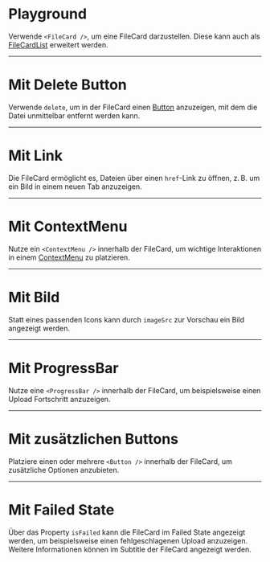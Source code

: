 # Playground

Verwende `<FileCard />`, um eine FileCard darzustellen. Diese kann auch als
[FileCardList](/03-components/upload/file-card-list) erweitert werden.

<LiveCodeEditor />

---

# Mit Delete Button

Verwende `delete`, um in der FileCard einen
[Button](/03-components/actions/button) anzuzeigen, mit dem die Datei
unmittelbar entfernt werden kann.

<LiveCodeEditor example="delete" editorCollapsed />

---

# Mit Link

Die FileCard ermöglicht es, Dateien über einen `href`-Link zu öffnen, z. B. um
ein Bild in einem neuen Tab anzuzeigen.

<LiveCodeEditor example="link" editorCollapsed />

---

# Mit ContextMenu

Nutze ein `<ContextMenu />` innerhalb der FileCard, um wichtige Interaktionen in
einem [ContextMenu](/03-components/actions/context-menu) zu platzieren.

<LiveCodeEditor example="contextMenu" editorCollapsed />

---

# Mit Bild

Statt eines passenden Icons kann durch `imageSrc` zur Vorschau ein Bild
angezeigt werden.

<LiveCodeEditor example="image" editorCollapsed />

---

# Mit ProgressBar

Nutze eine `<ProgressBar />` innerhalb der FileCard, um beispielsweise einen
Upload Fortschritt anzuzeigen.

<LiveCodeEditor example="progressBar" editorCollapsed />

---

# Mit zusätzlichen Buttons

Platziere einen oder mehrere `<Button />` innerhalb der FileCard, um zusätzliche
Optionen anzubieten.

<LiveCodeEditor example="buttons" editorCollapsed />

---

# Mit Failed State

Über das Property `isFailed` kann die FileCard im Failed State angezeigt werden,
um beispielsweise einen fehlgeschlagenen Upload anzuzeigen. Weitere
Informationen können im Subtitle der FileCard angezeigt werden.

<LiveCodeEditor example="failed" editorCollapsed />
